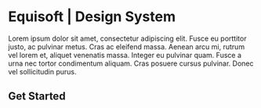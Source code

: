 <Meta title="Design System/Intro" />

# Equisoft | Design System

Lorem ipsum dolor sit amet, consectetur adipiscing elit. Fusce eu porttitor justo, ac pulvinar metus. Cras ac eleifend massa. Aenean arcu mi, rutrum vel lorem et, aliquet venenatis massa. Integer eu pulvinar quam. Fusce a urna nec tortor condimentum aliquam. Cras posuere cursus pulvinar. Donec vel sollicitudin purus.

## Get Started
